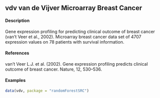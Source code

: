 ## vdv van de Vijver Microarray Breast Cancer

#### Description
Gene expression profiling for predicting clinical outcome of breast cancer (van’t Veer et al., 2002).
Microarray breast cancer data set of 4707 expression values on 78 patients with survival information.

####  References
van’t Veer L.J. et al. (2002). Gene expression profiling predicts clinical outcome of breast cancer.
Nature, 12, 530–536.

#### Examples
```r
data(vdv, package = "randomForestSRC")
```
